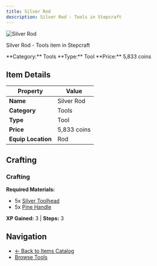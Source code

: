 ```yaml
---
title: Silver Rod
description: Silver Rod - Tools in Stepcraft
---
```


<div className="flex items-start gap-6 mb-8">
  <div className="flex-shrink-0">
    <img src="/assets/resources/smithing/silver_rod.png" alt="Silver Rod" className="w-24 h-24 border rounded-lg" />
  </div>
  <div className="flex-1">
    <div className="space-y-2">
      <p className="text-lg text-muted-foreground">Silver Rod - Tools item in Stepcraft</p>
      <div className="flex flex-wrap gap-4 text-sm">
        <span className="px-2 py-1 bg-blue-100 dark:bg-blue-900 rounded-md">
          **Category:** Tools
        </span>
        <span className="px-2 py-1 bg-green-100 dark:bg-green-900 rounded-md">
          **Type:** Tool
        </span>
        <span className="px-2 py-1 bg-yellow-100 dark:bg-yellow-900 rounded-md">
          **Price:** 5,833 coins
        </span>
      </div>
    </div>
  </div>
</div>

## Item Details

| Property | Value |
|----------|-------|
| **Name** | Silver Rod |
| **Category** | Tools |
| **Type** | Tool |
| **Price** | 5,833 coins |
| **Equip Location** | Rod |



## Crafting

### Crafting

**Required Materials:**
- 5x [Silver Toolhead](/docs/resources/individual/silver_toolhead)
- 5x [Pine Handle](/docs/resources/individual/pine_handle)

**XP Gained:** 3 | **Steps:** 3



## Navigation

- [← Back to Items Catalog](/docs/items)
- [Browse Tools](/docs/items#tools)
